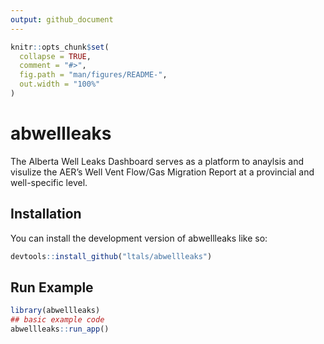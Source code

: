 ```yaml
---
output: github_document
---
```


<!-- README.md is generated from README.Rmd. Please edit that file -->

```r
knitr::opts_chunk$set(
  collapse = TRUE,
  comment = "#>",
  fig.path = "man/figures/README-",
  out.width = "100%"
)
```

# abwellleaks

<!-- badges: start -->
<!-- badges: end -->

The Alberta Well Leaks Dashboard serves as a platform to anaylsis and visulize the AER's Well Vent Flow/Gas Migration Report at a provincial and well-specific level.

## Installation

You can install the development version of abwellleaks like so:

```r

devtools::install_github("ltals/abwellleaks")

```

## Run Example

```r
library(abwellleaks)
## basic example code
abwellleaks::run_app()
```

